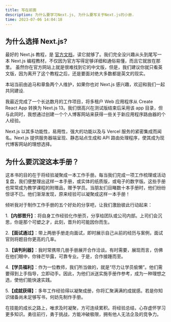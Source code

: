 ```yaml
---
title: 写在前面
description: 为什么要学习Next.js, 为什么要写关于Next.js的小册.
time: 2023-07-06 14:04:18
---
```


## 为什么选择 Next.js?

最好的 Next.js 教程，是 [官方文档](https://nextjs.org/docs)，读它就够了。我们完全没兴趣从头到尾写一本 Next.js 编程教材，不仅因为官方写得足够详细和通俗易懂，而且它就放在那里。 虽然你在官方网站上就是很难找到它的中文版，但是，我们建议你就只看英文版，因为离开了这个教程之后，还是要面对绝大多数都是英文的现实。

<Callout type="success">

本站当前由追马和章鱼两个人维护，如果你也对 Next.js 感兴趣，欢迎和我们一起共同建设.

</Callout>

我最近完成了一个长达数月的工作项目，将多租户 Web 应用程序从 Create React App 转换为 Next.js 13。我们很高兴在测试版结束后采用该 app 目录，但与此同时，我想通过创建一个个人博客网站来获得一些关于新应用程序路由器的个人经验。

Next.js 以其多功能性，易用性，强大的功能以及与 Vercel 服务的紧密集成而闻名。Next.js 提供服务器端呈现、静态站点生成和 API 路由处理程序，使其成为现代博客网站的理想选择。

## 为什么要沉淀这本手册？

这本书的目的在于将经验凝聚成一本工作手册。每当我们完成一项工作梳理或活动复盘，我们便整理出这样一本手册，或实体的纸质版，或电子的数字版。这些手册也常常成为教学课程的附赠品，赠予学员。当朋友们目睹数十本手册时，他们纷纷惊讶不已。他们渐渐发现，原来经验可以凝聚成这样一本手册！

倾听我对于制作工作手册的五个好处的分享吧，让我们激励彼此行动起来：

1.**【内部晋升】**：将自身工作经验化作册页，分享给团队或公司内部。上司们会沉思，你是那个可塑之才，此刻，晋升的可能因你而生。

2.**【面试通过】**：带上两册手册走向面试，即时展示自己从前的经历与案例，面试官则将题目你更高的几率。

3.**【谈判利器】**：我时常携带几册手册展开合作洽谈。有时需要，展现而言，仿佛在他们眼中，你锋芒毕露，可靠专业。于是，合作接踵而至。

4.**【学员福利】**：作为一位教师，我们所当做的，就是“尽力让学员偷懒”。他们需要得到上手指导，立即动手。因此，为他们派送实施手册作参考，成为一种理想之选，使他们能快速实践。

5.**【成就获得】**：多年工作经验得以凝聚成册，你将汇聚满满的成就感。若是你知识储备尚未足够写书，何妨先制作手册。

在技能的成长之路上，唯求及时凝聚，方可连续累积。将经验总结，心存虚怀学习更多知识。勇往前行，勇于挑战，方能冲破极限，拥有他人无法企及的竞争力。

